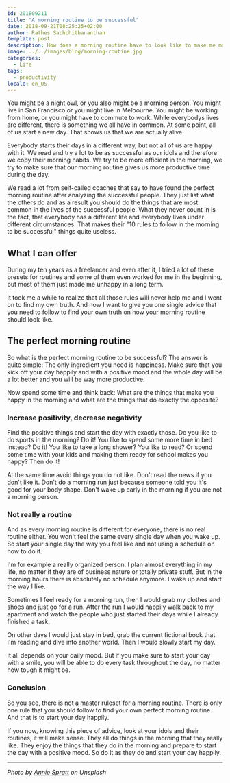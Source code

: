 ```yaml
---
id: 201809211
title: "A morning routine to be successful"
date: 2018-09-21T08:25:25+02:00
author: Rathes Sachchithananthan
template: post
description: How does a morning routine have to look like to make me more successful? There is only one answer to it.
image: ../../images/blog/morning-routine.jpg
categories:
  - Life
tags:
  - productivity
locale: en_US
---
```


You might be a night owl, or you also might be a morning person. You might live in San Francisco or you might live in Melbourne. You might be working from home, or you might have to commute to work. While everybodys lives are different, there is something we all have in common. At some point, all of us start a new day. That shows us that we are actually alive.

Everybody starts their days in a different way, but not all of us are happy with it. We read and try a lot to be as successful as our idols and therefore we copy their morning habits. We try to be more efficient in the morning, we try to make sure that our morning routine gives us more productive time during the day.

We read a lot from self-called coaches that say to have found the perfect morning routine after analyzing the successful people. They just list what the others do and as a result you should do the things that are most common in the lives of the successful people. What they never count in is the fact, that everybody has a different life and everybody lives under different circumstances. That makes their "10 rules to follow in the morning to be successful" things quite useless.

## What I can offer

During my ten years as a freelancer and even after it, I tried a lot of these presets for routines and some of them even worked for me in the beginning, but most of them just made me unhappy in a long term.

It took me a while to realize that all those rules will never help me and I went on to find my own truth. And now I want to give you one single advice that you need to follow to find your own truth on how your morning routine should look like.

## The perfect morning routine

So what is the perfect morning routine to be successful? The answer is quite simple: The only ingredient you need is happiness. Make sure that you kick off your day happily and with a positive mood and the whole day will be a lot better and you will be way more productive.

Now spend some time and think back: What are the things that make you happy in the morning and what are the things that do exactly the opposite?

### Increase positivity, decrease negativity

Find the positive things and start the day with exactly those. Do you like to do sports in the morning? Do it! You like to spend some more time in bed instead? Do it! You like to take a long shower? You like to read? Or spend some time with your kids and making them ready for school makes you happy? Then do it!

At the same time avoid things you do not like. Don't read the news if you don't like it. Don't do a morning run just because someone told you it's good for your body shape. Don't wake up early in the morning if you are not a morning person.

### Not really a routine

And as every morning routine is different for everyone, there is no real routine either. You won't feel the same every single day when you wake up. So start your single day the way you feel like and not using a schedule on how to do it.

I'm for example a really organized person. I plan almost everything in my life, no matter if they are of business nature or totally private stuff. But in the morning hours there is absolutely no schedule anymore. I wake up and start the way I like.

Sometimes I feel ready for a morning run, then I would grab my clothes and shoes and just go for a run. After the run I would happily walk back to my apartment and watch the people who just started their days while I already finished a task.

On other days I would just stay in bed, grab the current fictional book that I'm reading and dive into another world. Then I would slowly start my day.

It all depends on your daily mood. But if you make sure to start your day with a smile, you will be able to do every task throughout the day, no matter how tough it might be.

### Conclusion

So you see, there is not a master ruleset for a morning routine. There is only one rule that you should follow to find your own perfect morning routine. And that is to start your day happily.

If you now, knowing this piece of advice, look at your idols and their routines, it will make sense. They all do things in the morning that they really like. They enjoy the things that they do in the morning and prepare to start the day with a positive mood. So do it as they do and start your day happily.

---

_Photo by [Annie Spratt](https://unsplash.com/@anniespratt) on Unsplash_
